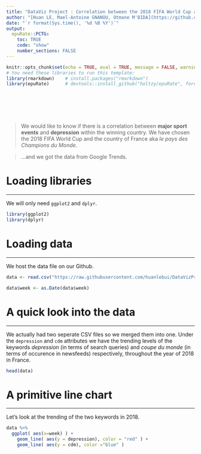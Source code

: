 ```yaml
---
title: "DataViz Project : Correlation between the 2018 FIFA World Cup and depression"
author: "[Huan LE, Mael-Antoine GNANOU, Otmane M'BIDA](https://github.com/huanlebui)"
date: "`r format(Sys.time(), '%d %B %Y')`"
output:
  epuRate::PCTG:
    toc: TRUE
    code: "show"
    number_sections: FALSE
---
```


```r
knitr::opts_chunk$set(echo = TRUE, eval = TRUE, message = FALSE, warning = FALSE, fig.align='center')
# You need these libraries to run this template:
library(rmarkdown)    # install.packages("rmarkdown") 
library(epuRate)      # devtools::install_github("holtzy/epuRate", force=TRUE)
```

<br><br><br><br>

>We would like to know if there is a correlation between **major sport events** and **depression** within the winning country. We have chosen the 2018 FIFA World Cup and the country of France aka *le pays des Champions du Monde*.

>...and we got the data from Google Trends.


# Loading libraries
***
We will only need `ggplot2` and `dplyr`.

```r
library(ggplot2)
library(dplyr)
```




# Loading data
***
We host the data file on our Github.

```r
data <- read.csv("https://raw.githubusercontent.com/huanlebui/DataVizProject/master/data.csv")

data$week <- as.Date(data$week)

```



# A quick look into the data
***
We actually had two seperate CSV files so we merged them into one. Under the `depression` and `cdm` attributes we have the trending levels of the keywords *depression* (in terms of search queries) and *coupe du monde* (in terms of occurence in newsfeeds) respectively, throughout the year of 2018 in France.

```r
head(data)
```



# A primitive line chart
***
Let's look at the trending of the two keywords in 2018.

```r
data %>%
  ggplot( aes(x=week) ) +
    geom_line( aes(y = depression), color = "red" ) +
    geom_line( aes(y = cdm), color ="blue" )

```





